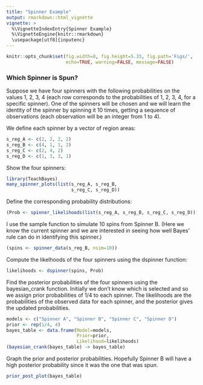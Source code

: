 ```yaml
---
title: "Spinner Example"
output: rmarkdown::html_vignette
vignette: >
  %\VignetteIndexEntry{Spinner Example}
  %\VignetteEngine{knitr::rmarkdown}
  \usepackage[utf8]{inputenc}
---
```


```r
knitr::opts_chunk$set(fig.width=8, fig.height=5.33, fig.path='Figs/',
                      echo=TRUE, warning=FALSE, message=FALSE)
```

### Which Spinner is Spun?

Suppose we have four spinners with the following probabilities on the values 1, 2, 3, 4 (each row corresponds to the probabilities of 1, 2, 3, 4, for a specific spinner).  One of the spinners will be chosen and we will learn the identity of the spinner by spinning it 10 times, getting a sequence of observations (each observation will be an integer from 1 to 4).

We define each spinner by a vector of region areas:

```r
s_reg_A <- c(2, 2, 2, 2)
s_reg_B <- c(4, 1, 1, 2)
s_reg_C <- c(2, 4, 2)
s_reg_D <- c(1, 3, 3, 1)
```

Show the four spinners:

```r
library(TeachBayes)
many_spinner_plots(list(s_reg_A, s_reg_B, 
                        s_reg_C, s_reg_D))
```

Define the corresponding probability distributions:

```r
(Prob <- spinner_likelihoods(list(s_reg_A, s_reg_B, s_reg_C, s_reg_D)))
```

I use the sample function to simulate 10 spins from Spinner B.  (Here we know the current spinner and we are interested in seeing how well Bayes' rule can do in identifying this spinner.)

```r
(spins <- spinner_data(s_reg_B, nsim=10))
```

Compute the likelhoods of the four spinners using the dspinner function:

```r
likelihoods <- dspinner(spins, Prob)
```

Find the posterior probabilities of the four spinners using the bayesian_crank function.  Initially we don't know which is selected and so we assign prior probabilities of 1/4 to each spinner.  The likelihoods are the probabilities of the observed data for each spinner, and the posterior gives the updated probabilities.

```r
models <- c("Spinner A", "Spinner B", "Spinner C", "Spinner D")
prior <- rep(1/4, 4)
bayes_table <- data.frame(Model=models,
                          Prior=prior,
                          Likelihood=likelihoods)
(bayesian_crank(bayes_table) -> bayes_table)
```

Graph the prior and posterior probabilities.  Hopefully Spinner B will have a high posterior probability since it was the one that was spun.

```r
prior_post_plot(bayes_table)
```



